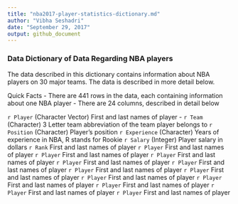```yaml
---
title: "nba2017-player-statistics-dictionary.md"
author: "Vibha Seshadri"
date: "September 29, 2017"
output: github_document
---
```


### Data Dictionary of Data Regarding NBA players
The data described in this dictionary contains information about NBA players on 30 major teams. The data is described in more detail below.

Quick Facts
- There are 441 rows in the data, each containing information about one NBA player
- There are 24 columns, described in detail below

`r Player` (Character Vector) First and last names of player - 
`r Team` (Character) 3 Letter team abbreviation of the team player belongs to
`r Position` (Character) Player's position
`r Experience` (Character) Years of experience in NBA, R stands for Rookie
`r Salary` (Integer) Player salary in dollars
`r Rank` First and last names of player
`r Player` First and last names of player
`r Player` First and last names of player
`r Player` First and last names of player
`r Player` First and last names of player
`r Player` First and last names of player
`r Player` First and last names of player
`r Player` First and last names of player
`r Player` First and last names of player
`r Player` First and last names of player
`r Player` First and last names of player
`r Player` First and last names of player
`r Player` First and last names of player
